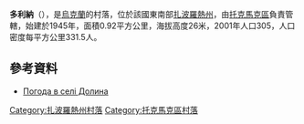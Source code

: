{{coord|47|9|4|N|35|33|36|E|scale:100000|display=title}}

'''多利納'''（{{lang-uk|Долина}}），是[[烏克蘭|烏克蘭]]的村落，位於該國東南部[[扎波羅熱州|扎波羅熱州]]，由[[托克馬克區|托克馬克區]]負責管轄，始建於1945年，面積0.92平方公里，海拔高度26米，2001年人口305，人口密度每平方公里331.5人。

==參考資料==
* [http://weather.in.ua/ua/zaporozhskaja/7099 Погода в селі Долина]{{Wayback|url=http://weather.in.ua/ua/zaporozhskaja/7099 |date=20111220041223 }}

[[Category:扎波羅熱州村落|Category:扎波羅熱州村落]]
[[Category:托克馬克區村落|Category:托克馬克區村落]]


{{Zaporizhia-geo-stub}}